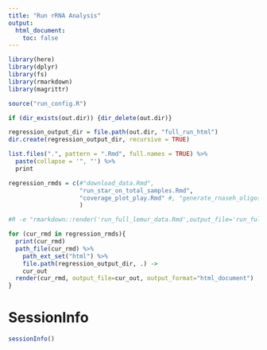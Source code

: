 ```yaml
---
title: "Run rRNA Analysis"
output:
  html_document:
    toc: false
---
```



```r
library(here)
library(dplyr)
library(fs)
library(rmarkdown)
library(magrittr)
```

```r
source("run_config.R")
```

```r
if (dir_exists(out.dir)) {dir_delete(out.dir)}

regression_output_dir = file.path(out.dir, "full_run_html")
dir.create(regression_output_dir, recursive = TRUE)
```

```r
list.files(".", pattern = ".Rmd", full.names = TRUE) %>%
  paste(collapse = '", "') %>%
  print
```


```r
regression_rmds = c(#"download_data.Rmd", 
                    "run_star_on_total_samples.Rmd",
                    "coverage_plot_play.Rmd" #, "generate_rnaseh_oligos.Rmd"
                    )
```

```r
#R -e "rmarkdown::render('run_full_lemur_data.Rmd',output_file='run_full_lemur_data.html')"

for (cur_rmd in regression_rmds){
  print(cur_rmd)
  path_file(cur_rmd) %>%
    path_ext_set("html") %>%
    file.path(regression_output_dir, .) ->
    cur_out
  render(cur_rmd, output_file=cur_out, output_format="html_document")
}
```


# SessionInfo
```r
sessionInfo()
```
